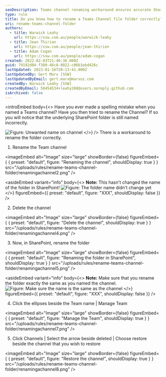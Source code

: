 ```yaml
---
seoDescription: Teams channel renaming workaround ensures accurate SharePoint folder naming
type: rule
title: Do you know how to rename a Teams Channel file folder correctly?
uri: rename-teams-channel-folder
authors:
  - title: Warwick Leahy
    url: https://ssw.com.au/people/warwick-leahy
  - title: Jean Thirion
    url: https://ssw.com.au/people/jean-thirion
  - title: Adam Cogan
    url: https://ssw.com.au/people/adam-cogan
created: 2022-02-03T21:40:36.000Z
guid: 79192d84-f389-46c8-8022-c06b1ebd426c
lastUpdated: 2023-01-16T20:13:41.000Z
lastUpdatedBy: Gert Marx [SSW]
lastUpdatedByEmail: gert.marx@marxoz.com
createdBy: Warwick Leahy [SSW]
createdByEmail: 58454534+leahy268@users.noreply.github.com
isArchived: false
---
```


<introEmbed
  body={<>
Have you ever made a spelling mistake when you named a Teams channel? Have you then tried to rename the Channel? If so you will notice that the underlying SharePoint folder is still named incorrectly.

![Figure: Unwanted name on channel](/uploads/rules/rename-teams-channel-folder/renamingachannel0.png)
  </>}
/>
There is a workaround to rename the folder correctly.

1. Rename the Team channel


<imageEmbed
  alt="Image"
  size="large"
  showBorder={false}
  figureEmbed={ {
    preset: "default",
    figure: "Renaming the channel",
    shouldDisplay: true
  } }
  src="/uploads/rules/rename-teams-channel-folder/renamingachannel2.png"
/>



<asideEmbed
  variant="info"
  body={<>
    **Note:** This hasn't changed the name of the folder in SharePoint!
![Figure: The folder name didn't change yet](/uploads/rules/rename-teams-channel-folder/renamingachannel3.png)
  </>}
  figureEmbed={{
    preset: "default",
    figure: "XXX",
    shouldDisplay: false
  }}
/>


2. Delete the channel


<imageEmbed
  alt="Image"
  size="large"
  showBorder={false}
  figureEmbed={ {
    preset: "default",
    figure: "Delete the channel",
    shouldDisplay: true
  } }
  src="/uploads/rules/rename-teams-channel-folder/renamingachannel4.png"
/>


3. Now, in SharePoint, rename the folder


<imageEmbed
  alt="Image"
  size="large"
  showBorder={false}
  figureEmbed={ {
    preset: "default",
    figure: "Renaming the folder in SharePoint",
    shouldDisplay: true
  } }
  src="/uploads/rules/rename-teams-channel-folder/renamingachannel5.png"
/>



<asideEmbed
  variant="info"
  body={<>
    **Note:** Make sure that you rename the folder exactly the same as you named the channel.
![Figure: Make sure the name is the same as the channel](/uploads/rules/rename-teams-channel-folder/renamingachannel6.png)
  </>}
  figureEmbed={{
    preset: "default",
    figure: "XXX",
    shouldDisplay: false
  }}
/>


4. Click the ellipses beside the Team name | Manage Team

   
<imageEmbed
  alt="Image"
  size="large"
  showBorder={false}
  figureEmbed={ {
    preset: "default",
    figure: "Manage the Team",
    shouldDisplay: true
  } }
  src="/uploads/rules/rename-teams-channel-folder/renamingachannel7.png"
/>


5. Click Channels | Select the arrow beside deleted | Choose restore beside the channel that you wish to restore

   
<imageEmbed
  alt="Image"
  size="large"
  showBorder={false}
  figureEmbed={ {
    preset: "default",
    figure: "Restore the channel",
    shouldDisplay: true
  } }
  src="/uploads/rules/rename-teams-channel-folder/renamingachannel8.png"
/>
